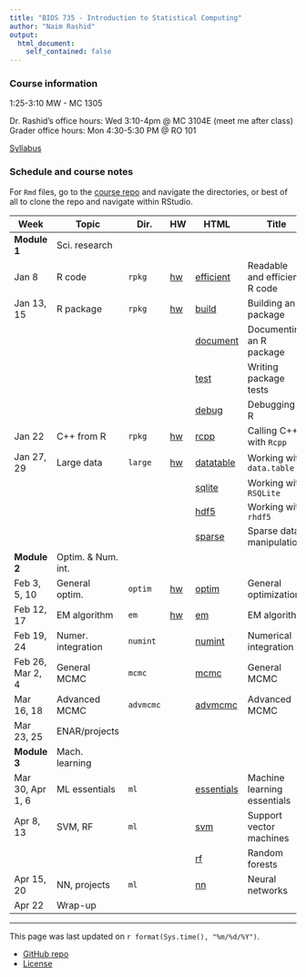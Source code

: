```yaml
---
title: "BIOS 735 - Introduction to Statistical Computing"
author: "Naim Rashid"
output: 
  html_document:
    self_contained: false
---
```


### Course information

1:25-3:10 MW - MC 1305

Dr. Rashid's office hours: Wed 3:10-4pm @ MC 3104E (meet me after class) <br>
Grader office hours: Mon 4:30-5:30 PM @ RO 101

[Syllabus](syllabus.html)

### Schedule and course notes

For `Rmd` files, go to the
[course repo](https://github.com/biodatascience/statcomp_src) and navigate the
directories, or best of all to clone the repo and navigate within RStudio. 

| Week | Topic | Dir. | HW | HTML | Title |
|------|-------|------|----|------|-------|
| **Module 1**   | Sci. research | | | | | 
| Jan 8      | R code | `rpkg` | [hw](https://github.com/biodatascience/statcomp_src/blob/master/rpkg/rpkg_HW1.Rmd) | [efficient](rpkg/efficient.html) | Readable and efficient R code |
| Jan 13, 15 | R package | `rpkg` | [hw](https://github.com/biodatascience/statcomp_src/blob/master/rpkg/rpkg_HW2.Rmd) | [build](rpkg/build.html) | Building an R package |
| | | | | [document](rpkg/document.html) | Documenting an R package |
| | | | | [test](rpkg/test.html) | Writing package tests |
| | | | | [debug](rpkg/debug.html) | Debugging in R |
| Jan 22     | C++ from R | `rpkg` | [hw](https://github.com/biodatascience/statcomp_src/blob/master/rpkg/rpkg_HW3.Rmd) | [rcpp](rpkg/rcpp.html) | Calling C++ with `Rcpp` |
| Jan 27, 29 | Large data | `large` | [hw](https://github.com/biodatascience/statcomp_src/blob/master/large/large_HW4.Rmd) | [datatable](large/datatable.html) | Working with `data.table` |
| | | | | [sqlite](large/sqlite.html) | Working with `RSQLite` |
| | | | | [hdf5](large/hdf5.html) | Working with `rhdf5` |
| | | | | [sparse](large/sparse.html) | Sparse data manipulation |
| **Module 2**   | Optim. & Num. int. | | | | |
| Feb 3, 5, 10   | General optim. | `optim` | [hw](https://github.com/biodatascience/statcomp_src/blob/master/optim/optim_HW5.Rmd) | [optim](optim/optim.html) | General optimization |
| Feb 12, 17 | EM algorithm | `em` | [hw](https://github.com/biodatascience/statcomp_src/blob/master/em/em_HW6.Rmd) | [em](em/em.html) | EM algorithm |
| Feb 19, 24     | Numer. integration | `numint` | <!--[hw](https://github.com/biodatascience/statcomp_src/blob/master/numint/numint_HW7.Rmd)--> | [numint](numint/numint.html) | Numerical integration |
| Feb 26, Mar 2, 4 | General MCMC | `mcmc` | <!--[hw](https://github.com/biodatascience/statcomp_src/blob/master/mcmc/mcmc_HW8.Rmd)--> <!--[hw2](https://github.com/biodatascience/statcomp_src/blob/master/mcmc/mcmc_HW9.Rmd)--> | [mcmc](mcmc/mcmc.html) | General MCMC |
| Mar 16, 18   | Advanced MCMC | `advmcmc` | <!--[hw](https://github.com/biodatascience/statcomp_src/blob/master/advmcmc/advmcmc_HW10.Rmd)--> | [advmcmc](advmcmc/advmcmc.html) | Advanced MCMC |
| Mar 23, 25 | ENAR/projects | | | | |
| **Module 3** | Mach. learning | | | | |
| Mar 30, Apr 1, 6   | ML essentials | `ml` | <!--[hw](https://github.com/biodatascience/statcomp_src/blob/master/ml/essentials_HW11.Rmd)--> | [essentials](ml/essentials.html) | Machine learning essentials |
| Apr 8, 13  | SVM, RF | `ml` | <!--[hw](https://github.com/biodatascience/statcomp_src/blob/master/ml/svm_HW12.Rmd)--> | [svm](ml/svm.html) | Support vector machines |
| | | | | [rf](ml/rf.html) | Random forests |
| Apr 15, 20 | NN, projects | `ml` | | [nn](ml/nn.html) | Neural networks |
| Apr 22 | Wrap-up | | | | |

---

This page was last updated on `r format(Sys.time(), "%m/%d/%Y")`. 

* [GitHub repo](https://github.com/biodatascience/statcomp_src)
* [License](https://github.com/biodatascience/statcomp_src/blob/master/LICENSE)
